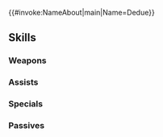{{#invoke:NameAbout|main|Name=Dedue}}{{HeroPage Tabs}}
{{Hero Infobox
|Name=Dedue
|Title=Dauntless Beast
|WeaponType=Blue Beast
|MoveType=Armored
|Origin=Fire Emblem: Three Houses
|Gender=Male
|actorEN=Ben Lepley
|actorJP=高橋英則
|artist=創-taro
|additionDate=May 7, 2025
|releaseDate=May 7, 2025
|cv1=12
|cv2=300200
|TagID=魔器魔獣ドゥドゥー
|InternalID=1237
|Properties=rearmed,fallen
|description=Uses a Crest Stone to transform into a Demonic Beast in battle, repaying his debt to Dimitri, who saved his life. Appears in Fire Emblem: Three Houses.
}}
{{Stats Page
|Lv1HP=23|Lv1ATK=14|Lv1SPD=4|Lv1DEF=10|Lv1RES=10
|GRHP=60|GRATK=80|GRSPD=30|GRDEF=90|GRRES=75
}}
==Skills==
===Weapons===
{{Weapons Table
|weapon1=Whelp (Armored)
|weapon1Default=1
|weapon1Unlock=1
|weapon2=Yearling (Arm.)
|weapon2Default=2
|weapon2Unlock=2
|weapon3=Adult (Armored)
|weapon3Default=4
|weapon3Unlock=3
|weapon4=Arcane Crest
|weapon4Default=5
|weapon4Unlock=5
}}
===Assists===
{{Assists Table}}
===Specials===
{{Specials Table
|special1=Glowing Ember
|special1Default=4
|special1Unlock=3
|special2=Ignis
|special2Unlock=4
|special3=Sturdy Beast
|special3Unlock=5
}}
===Passives===
{{Passives Table
|passiveA1=Atk/Def Form 1
|passiveA2=Atk/Def Form 2
|passiveA3=Atk/Def Form 3
|passiveA4=Atk/Def Fortune
|passiveA1Unlock=2
|passiveA2Unlock=3
|passiveA3Unlock=4
|passiveA4Unlock=5
|passiveB1=Bold Fighter 1
|passiveB2=Bold Fighter 2
|passiveB3=Bold Fighter 3
|passiveB4=Assault Fighter
|passiveB1Unlock=2
|passiveB2Unlock=3
|passiveB3Unlock=4
|passiveB4Unlock=5
|passiveC1=For the True King
|passiveC1Unlock=5
}}
{{Heroes Navbox}}